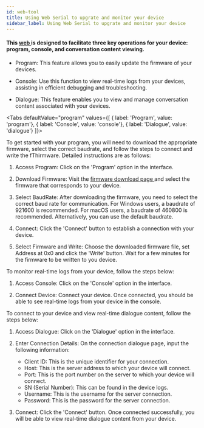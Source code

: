 ```yaml
---
id: web-tool
title: Using Web Serial to upgrate and monitor your device
sidebar_label: Using Web Serial to upgrate and monitor your device
---
```


#### This [ web ](https://tool.folotoy.com/index) is designed to facilitate three key operations for your device: program, console, and conversation content viewing.

- Program: This feature allows you to easily update the firmware of your devices.

- Console: Use this function to view real-time logs from your devices, assisting in efficient debugging and troubleshooting.

- Dialogue: This feature enables you to view and manage conversation content associated with your devices.


<Tabs
defaultValue="program"
values={[
{ label: 'Program', value: 'program'},
{ label: 'Console', value: 'console'},
{ label: 'Dialogue', value: 'dialogue'}
]}>
<TabItem value="program">

To get started with your program, you will need to download the appropriate firmware, select the correct baudrate, and follow the steps to connect and write the fThirmware. Detailed instructions are as follows:

1. Access Program: Click on the 'Program' option in the interface.

2. Download Firmware: Visit the  [ firmware download page ](https://github.com/FoloToy/folotoy-tool/releases) and select the firmware that corresponds to your device.

3. Select BaudRate: After downloading the firmware, you need to select the correct baud rate for communication. For Windows users, a baudrate of 921600 is recommended. For macOS users, a baudrate of 460800 is recommended. Alternatively, you can use the default baudrate.

4. Connect: Click the 'Connect' button to establish a connection with your device.

5. Select Firmware and Write: Choose the downloaded firmware file, set Address at 0x0 and click the 'Write' button. Wait for a few minutes for the firmware to be written to you device.

</TabItem>
<TabItem value="console">

To monitor real-time logs from your device, follow the steps below:

1. Access Console: Click on the 'Console' option in the interface.

2. Connect Device: Connect your device. Once connected, you should be able to see real-time logs from your device in the console.


</TabItem>
<TabItem value="dialogue">

To connect to your device and view real-time dialogue content, follow the steps below:

1. Access Dialogue: Click on the 'Dialogue' option in the interface.

2. Enter Connection Details: On the connection dialogue page, input the following information:

    - Client ID: This is the unique identifier for your connection.
    - Host: This is the server address to which your device will connect.
    - Port: This is the port number on the server to which your device will connect.
    - SN (Serial Number): This can be found in the device logs.
    - Username: This is the username for the server connection.
    - Password: This is the password for the server connection.
3. Connect: Click the 'Connect' button. Once connected successfully, you will be able to view real-time dialogue content from your device.

</TabItem>
</Tabs>
